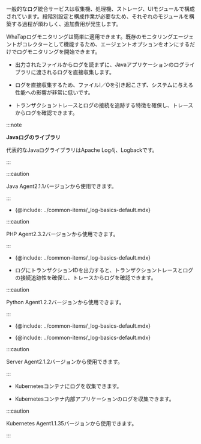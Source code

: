 
<ImgLang img='log-wt-vs.svg' desc='로그 작동 원리'/>

一般的なログ統合サービスは収集機、処理機、ストレージ、UIモジュールで構成されています。段階別設定と構成作業が必要なため、それぞれのモジュールを構築する過程が煩わしく、追加費用が発生します。

WhaTapログモニタリングは簡単に適用できます。既存のモニタリングエージェントがコレクターとして機能するため、エージェントオプションをオンにするだけでログモニタリングを開始できます。

<Tabs>
<TabItem value="java" label="Java" default>

-   出力されたファイルからログを読まずに、Javaアプリケーションのログライブラリに渡されるログを直接収集します。  

-   ログを直接収集するため、ファイルI／Oを引き起こさず、システムに与える性能への影響が非常に低いです。

-   トランザクショントレースとログの接続を追跡する特徴を確保し、トレースからログを確認できます。

:::note 

**Javaログのライブラリ**

代表的なJavaログライブラリはApache Log4j、Logbackです。

:::

:::caution

Java Agent2.1.1バージョンから使用できます。

:::

</TabItem>
<TabItem value="php" label="PHP" default>

-   {@include: ../common-items/_log-basics-default.mdx}  

:::caution

PHP Agent2.3.2バージョンから使用できます。

:::

</TabItem>
<TabItem value="python" label="Python" default>

-   {@include: ../common-items/_log-basics-default.mdx}  

-   ログにトランザクションIDを出力すると、トランザクショントレースとログの接続追跡性を確保し、トレースからログを確認できます。  

:::caution

Python Agent1.2.2バージョンから使用できます。

:::

</TabItem>
<TabItem value="go" label="Go" default>

-   {@include: ../common-items/_log-basics-default.mdx}  

</TabItem>
<TabItem value="server" label="Server" default>

-   {@include: ../common-items/_log-basics-default.mdx}   

:::caution

Server Agent2.1.2バージョンから使用できます。

:::

</TabItem>
<TabItem value="k8s" label="Kubernetes" default>

-   Kubernetesコンテナにログを収集できます。 

-   Kubernetesコンテナ内部アプリケーションのログを収集できます。

:::caution

Kubernetes Agent1.1.35バージョンから使用できます。

:::

</TabItem>
</Tabs>
